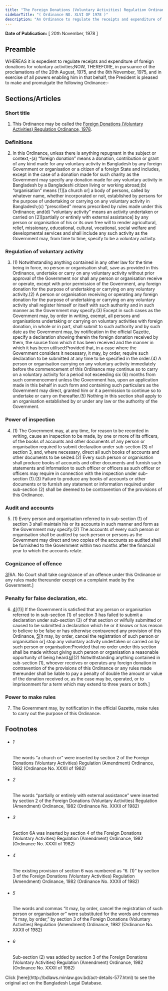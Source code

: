 ```yaml
---
title: "The Foreign Donations (Voluntary Activities) Regulation Ordinance, 1978"
sidebarTitle: "( Ordinance NO. XLVI OF 1978 )"
description: "An Ordinance to regulate the receipts and expenditure of foreign donations for voluntary activities."
---
```


**Date of Publication:** [ 20th November, 1978 ]

## Preamble

WHEREAS it is expedient to regulate receipts and expenditure of foreign donations for voluntary activities;NOW, THEREFORE, in pursuance of the proclamations of the 20th August, 1975, and the 8th November, 1975, and in exercise of all powers enabling him in that behalf, the President is pleased to make and promulgate the following Ordinance:-

## Sections/Articles

### Short title

1. This Ordinance may be called the [Foreign Donations (Voluntary Activities) Regulation Ordinance, 1978](/act-577.html "Foreign Donations (Voluntary Activities) Regulation Ordinance, 1978").

### Definitions

2. In this Ordinance, unless there is anything repugnant in the subject or context,-(a) “foreign donation” means a donation, contribution or grant of any kind made for any voluntary activity in Bangladesh by any foreign Government or organisation or a citizen of a foreign State and includes, except in the case of a donation made for such charity as the Government may specify any donation made for any voluntary activity in Bangladesh by a Bangladeshi citizen living or working abroad;(b) “organisation” means [1][a church or] a body of persons, called by whatever name, whether incorporated or not, established by persons for the purpose of undertaking or carrying on any voluntary activity in Bangladesh;(c) “prescribed” means prescribed by rules made under this Ordinance; and(d) “voluntary activity” means an activity undertaken or carried on [2][partially or entirely with external assistance] by any person or organisation of his or its own free will to render agricultural, relief, missionary, educational, cultural, vocational, social welfare and developmental services and shall include any such activity as the Government may, from time to time, specify to be a voluntary activity.

### Regulation of voluntary activity

3. (1) Notwithstanding anything contained in any other law for the time being in force, no person or organisation shall, save as provided in this Ordinance, undertake or carry on any voluntary activity without prior approval of the Government nor shall any person or organisation receive or operate, except with prior permission of the Government, any foreign donation for the purpose of undertaking or carrying on any voluntary activity.(2) A person or organisation receiving or operating any foreign donation for the purpose of undertaking or carrying on any voluntary activity shall register himself or itself with such authority and in such manner as the Government may specify.(3) Except in such cases as the Government may, by order in writing, exempt, all persons and organisations undertaking or carrying on voluntary activities with foreign donation, in whole or in part, shall submit to such authority and by such date as the Government may, by notification in the official Gazette, specify a declaration showing therein the foreign donation received by them, the source from which it has been received and the manner in which it has been utilised:Provided that, in a case where the Government considers it necessary, it may, by order, require such declaration to be submitted at any time to be specified in the order.(4) A person or organisation carrying on any voluntary activity immediately before the commencement of this Ordinance may continue so to carry on a voluntary activity for a period not exceeding six (6) months from such commencement unless the Government has, upon an application made in this behalf in such form and containing such particulars as the Government may direct, granted him or it a permission to continue so to undertake or carry on thereafter.(5) Nothing in this section shall apply to an organisation established by or under any law or the authority of the Government.

### Power of inspection

4. (1) The Government may, at any time, for reason to be recorded in writing, cause an inspection to be made, by one or more of its officers, of the books of accounts and other documents of any person or organisation required to submit declaration under sub-section (3) of section 3, and, where necessary, direct all such books of accounts and other documents to be seized.(2) Every such person or organisation shall produce books of accounts and other documents and furnish such statements and information to such officer or officers as such officer or officers may require in connection with the inspection under sub-section (1).(3) Failure to produce any books of accounts or other documents or to furnish any statement or information required under sub-section (2) shall be deemed to be contravention of the provisions of this Ordinance.

### Audit and accounts

5. (1) Every person and organisation referred to in sub-section (1) of section 3 shall maintain his or its accounts in such manner and form as the Government may specify.(2) The accounts of every such person or organisation shall be audited by such person or persons as the Government may direct and two copies of the accounts so audited shall be furnished to the Government within two months after the financial year to which the accounts relate.

### Cognizance of offence

[3](1)[6A. No Court shall take cognizance of an offence under this Ordinance or any rules made thereunder except on a complaint made by the Government.]

### Penalty for false declaration, etc.

6. [4](1)[(1)] If the Government is satisfied that any person or organisation referred to in sub-section (1) of section 3 has failed to submit a declaration under sub-section (3) of that section or wilfully submitted or caused to be submitted a declaration which he or it knows or has reason to believe to be false or has otherwise contravened any provision of this Ordinance, [5](2)[it may, by order, cancel the registration of such person or organisation or] stop any voluntary activity undertaken or carried on by such person or organisation:Provided that no order under this section shall be made without giving such person or organisation a reasonable opportunity of being heard.[6](3)[(2) Notwithstanding anything contained in sub-section (1), whoever receives or operates any foreign donation in contravention of the provisions of this Ordinance or any rules made thereunder shall be liable to pay a penalty of double the amount or value of the donation received or, as the case may be, operated, or to imprisonment for a term which may extend to three years or both.]

### Power to make rules

7. The Government may, by notification in the official Gazette, make rules to carry out the purpose of this Ordinance.

## Footnotes

- ###### 1

  The words “a church or” were inserted by section 2 of the Foreign Donations (Voluntary Activities) Regulation (Amendment) Ordinance, 1982 (Ordinance No. XXXII of 1982)

- ###### 2

  The words “partially or entirely with external assistance” were inserted by section 2 of the Foreign Donations (Voluntary Activities) Regulation (Amendment) Ordinance, 1982 (Ordinance No. XXXII of 1982)

- ###### 3

  Section 6A was inserted by section 4 of the Foreign Donations (Voluntary Activities) Regulation (Amendment) Ordinance, 1982 (Ordinance No. XXXII of 1982)

- ###### 4

  The existing provision of section 6 was numbered as “6. (1)” by section 3 of the Foreign Donations (Voluntary Activities) Regulation (Amendment) Ordinance, 1982 (Ordinance No. XXXII of 1982)

- ###### 5

  The words and commas “it may, by order, cancel the registration of such person or organisation or” were substituted for the words and commas “it may, by order,” by section 3 of the Foreign Donations (Voluntary Activities) Regulation (Amendment) Ordinance, 1982 (Ordinance No. XXXII of 1982)

- ###### 6

  Sub-section (2) was added by section 3 of the Foreign Donations (Voluntary Activities) Regulation (Amendment) Ordinance, 1982 (Ordinance No. XXXII of 1982)

<Note>
  Click [here](http://bdlaws.minlaw.gov.bd/act-details-577.html) to see the original act on the Bangladesh Legal Database.
</Note>
